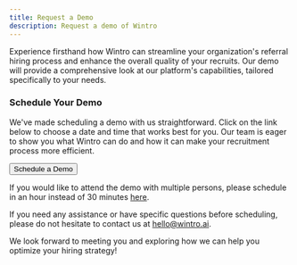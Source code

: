 ```yaml
---
title: Request a Demo
description: Request a demo of Wintro
---
```


Experience firsthand how Wintro can streamline your organization's referral hiring process and enhance the overall quality of your recruits. Our demo will provide a comprehensive look at our platform's capabilities, tailored specifically to your needs.

### Schedule Your Demo

We've made scheduling a demo with us straightforward. Click on the link below to choose a date and time that works best for you. Our team is eager to show you what Wintro can do and how it can make your recruitment process more efficient.


<a href="https://calendar.app.google/XFnkVgChDay9riY18" target="_blank"><button class="bg-[#3447ff] hover:bg-blue-700 text-white font-bold py-2 px-4 my-4 rounded-full">Schedule a Demo</button></a>


If you would like to attend the demo with multiple persons, please schedule in an hour instead of 30 minutes <a href="https://calendar.app.google/KmPWMoZPQq7paf4z7" target="_blank">here</a>.

If you need any assistance or have specific questions before scheduling, please do not hesitate to contact us at hello@wintro.ai.

We look forward to meeting you and exploring how we can help you optimize your hiring strategy!
